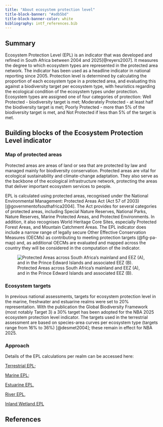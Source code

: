```yaml
---
title: "About ecosystem protection level"
title-block-banner: "#adb5bd"
title-block-banner-color: white
bibliography: intf_references.bib
---
```


## Summary {#summary}

Ecosystem Protection Level (EPL) is an indicator that was developed and refined in South Africa between 2004 and 2025[@reyers2007]. It measures the degree to which ecosystem types are represented in the protected area network. The indicator has been used as a headline indicator in national reporting since 2005. Protection level is determined by calculating the proportion of each ecosystem type in a protected area, and evaluating this against a biodiversity target per ecosystem type, with heuristics regarding the ecological condition of the ecosystem types under protection. Ecosystem types are assigned one of four categories of protection: Well Protected - biodiversity target is met; Moderately Protected - at least half the biodiversity target is met; Poorly Protected - more than 5% of the biodiversity target is met, and Not Protected if less than 5% of the target is met.

## Building blocks of the Ecosystem Protection Level indicator

### Map of protected areas

Protected areas are areas of land or sea that are protected by law and managed mainly for biodiversity conservation. Protected areas are vital for ecological sustainability and climate-change adaptation. They also serve as the backbone of the ecological infrastructure network, protecting the areas that deliver important ecosystem services to people.

EPL is calculated using protected areas, recognised under the National Environmental Management: Protected Areas Act (Act 57 of 2003)[@governmentofsouthafrica2004]. The Act provides for several categories of protected areas, including Special Nature Reserves, National Parks, Nature Reserves, Marine Protected Areas, and Protected Environments. In addition, it also recognises World Heritage Core Sites, especially Protected Forest Areas, and Mountain Catchment Areas. The EPL indicator does include a narrow range of legally secure Other Effective Conservation Measures (OECMs) as contributing to meeting protection targets (@fig-pa-map) and, as additional OECMs are evaluated and mapped across the country they will be considered in the computation of the indicator.

![Protected Areas across South Africa's mainland and EEZ (A), and in the Prince Edward Islands and associated EEZ (B).](imgs/pa_webmap.png){#fig-pa-map fig-align="center"}

### Ecosystem targets

In previous national assessments, targets for ecosystem protection level in the marine, freshwater and estuarine realms were set to 20% representation. With the publication the Global Biodiversity Framework (most notably Target 3) a 30% target has been adopted for the NBA 2025 ecosystem protection level indicator. The targets used in the terrestrial assessment are based on species-area curves per ecosystem type (targets range from 16% to 36%) [@desmet2004]; these remain in effect for NBA 2025.

### Approach

Details of the EPL calculations per realm can be accessed here:

[Terrestrial EPL](../terrestrial/ter_epl.qmd);

[Marine EPL](../marine/marine_epl.qmd);

[Estuarine EPL](../estuaries/est_epl.qmd),

[River EPL](../freshwater/fw_riv_epl.qmd),

[Inland Wetland EPL](../freshwater/fw_wet_epl.qmd)

## References

::: {#refs}
:::
